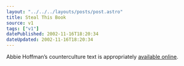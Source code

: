 ```yaml
---
layout: "../../../layouts/posts/post.astro"
title: Steal This Book
source: v1
tags: ["v1"]
datePublished: 2002-11-16T18:20:34
dateUpdated: 2002-11-16T18:20:34
---
```


Abbie Hoffman&#8217;s counterculture text is appropriately [available online][1].

[1]: http://www.tenant.net/Community/steal/ "Vintage Vinyl: Steal This Book by Abbie Hoffman"
